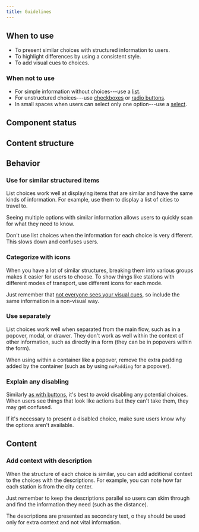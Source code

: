 ```yaml
---
title: Guidelines
---
```


<ReactExample name="ListChoice" />

## When to use

- To present similar choices with structured information to users.
- To highlight differences by using a consistent style.
- To add visual cues to choices.

### When not to use

- For simple information without choices---use a [list](/components/structure/list/).
- For unstructured choices---use [checkboxes](/components/input/checkbox/)
  or [radio buttons](/components/input/radio/).
- In small spaces when users can select only one option---use a [select](/components/input/select/).

## Component status

<ComponentStatus component="ListChoice" />

## Content structure

<FigmaFile
  file="4QJZqvBvRrLu6t9mwObCkA"
  node="83%3A130"
  alt="Title: clarifies what the choice offers; checkbox: optionally indicates when the choice is selectable; icon: visually supports the choice; description: optionally adds more explanation to the choice."
/>

## Behavior

### Use for similar structured items

List choices work well at displaying items that are similar
and have the same kinds of information.
For example, use them to display a list of cities to travel to.

Seeing multiple options with similar information
allows users to quickly scan for what they need to know.

Don't use list choices when the information for each choice is very different.
This slows down and confuses users.

### Categorize with icons

When you have a lot of similar structures,
breaking them into various groups makes it easier for users to choose.
To show things like stations with different modes of transport,
use different icons for each mode.

Just remember that [not everyone sees your visual cues](/foundation/accessibility/),
so include the same information in a non-visual way.

<ReactExample name="ListChoice icons" />

### Use separately

List choices work well when separated from the main flow,
such as in a popover, modal, or drawer.
They don't work as well within the context of other information,
such as directly in a form (they can be in popovers within the form).

When using within a container like a popover,
remove the extra padding added by the container
(such as by using `noPadding` for a popover).

### Explain any disabling

Similarly [as with buttons](/components/action/button/#avoid-disabled-buttons),
it's best to avoid disabling any potential choices.
When users see things that look like actions but they can't take them,
they may get confused.

If it's necessary to present a disabled choice,
make sure users know why the options aren't available.

## Content

### Add context with description

When the structure of each choice is similar,
you can add additional context to the choices with the descriptions.
For example, you can note how far each station is from the city center.

Just remember to keep the descriptions parallel
so users can skim through and find the information they need
(such as the distance).

<ReactExample name="ListChoice description" />

The descriptions are presented as secondary text,
o they should be used only for extra context and not vital information.
